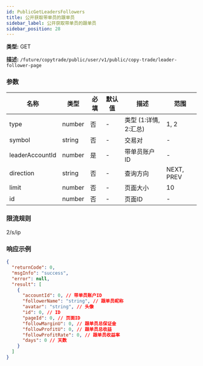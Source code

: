 ```yaml
---
id: PublicGetLeadersFollowers
title: 公开获取带单员的跟单员
sidebar_label: 公开获取带单员的跟单员
sidebar_position: 28
---
```


**类型:** GET

**描述:** `/future/copytrade/public/user/v1/public/copy-trade/leader-follower-page`

### 参数

| 名称 | 类型 | 必填 | 默认值 | 描述 | 范围 |
| --- | --- | --- | --- | --- | --- |
| type | number | 否 | - | 类型 (1:详情, 2:汇总) | 1, 2 |
| symbol | string | 否 | - | 交易对 | - |
| leaderAccountId | number | 是 | - | 带单员账户ID | - |
| direction | string | 否 | - | 查询方向 | NEXT, PREV |
| limit | number | 否 | - | 页面大小 | 10 |
| id | number | 否 | - | 页面ID | - |

### 限流规则

2/s/ip

### 响应示例

```json
{
  "returnCode": 0,
  "msgInfo": "success",
  "error": null,
  "result": [
    {
      "accountId": 0, // 带单员账户ID
      "followerName": "string", // 跟单员昵称
      "avatar": "string", // 头像
      "id": 0, // ID
      "pageId": 0, // 页面ID
      "followMarginU": 0, // 跟单员总保证金
      "followProfitU": 0, // 跟单员总收益
      "followProfitRate": 0, // 跟单员收益率
      "days": 0 // 天数
    }
  ]
}
```